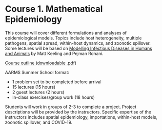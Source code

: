 # Course 1. Mathematical Epidemiology {#course1 .unnumbered}

This course will cover different formulations and analyses of epidemiological models. Topics include host heterogeneity, multiple pathogens, spatial spread, within-host dynamics, and zoonotic spillover. Some lectures will be based on [Modelling Infectious Diseases in Humans and Animals](http://www.modelinginfectiousdiseases.org/) by Matt Keeling and Pejman Rohani.


[Course outline (downloadable .pdf)](https://raw.githubusercontent.com/ahurford/aarms-summer-school/main/docs/Mathematical%20Epidemiology%20v2.pdf)

AARMS Summer School format:

- 1 problem set to be completed before arrival
- 15 lectures (15 hours)
- 2 guest lectures (2 hours)
- In-class exercises/group work (18 hours)

Students will work in groups of 2-3 to complete a project. Project descriptions will be provided by the instructors. Specific expertise of the instructors includes spatial epidemiology, importations, within-host models, zoonotic spillover, and COVID-19. 